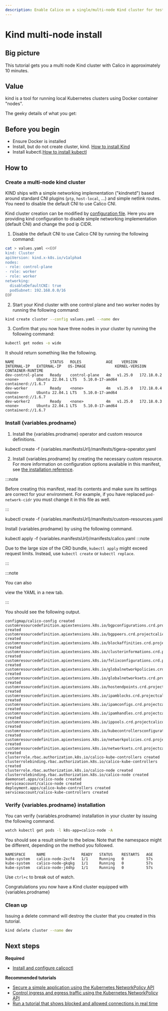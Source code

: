 ```yaml
---
description: Enable Calico on a single/multi-node Kind cluster for testing or development in approximately 10 minutes.
---
```



# Kind multi-node install


## Big picture

This tutorial gets you a multi node Kind cluster with Calico in approximately 10 minutes.

## Value

kind is a tool for running local Kubernetes clusters using Docker container "nodes".

The geeky details of what you get:

<GeekDetails
  prodname='{variables.prodname}'
  details='Policy:Calico,IPAM:Calico,CNI:Calico,Overlay:VXLAN,Routing:Calico,Datastore:Kubernetes'
/>

## Before you begin

- Ensure Docker is installed
- Install, but do not create cluster, kind. [How to install Kind](https://kind.sigs.k8s.io/docs/user/quick-start/#installation)
- Install kubectl.[How to install kubectl](https://kubernetes.io/docs/tasks/tools/install-kubectl/)

## How to

### Create a multi-node kind cluster

KIND ships with a simple networking implementation ("kindnetd") based around standard CNI plugins (`ptp`, `host-local`, …) and simple netlink routes. You need to disable the default CNI to use Calico CNI.

Kind cluster creation can be modified by [configuration file](https://kind.sigs.k8s.io/docs/user/quick-start/#creating-a-cluster). Here you are providing kind configuration to disable simple networking implementation (default CNI) and change the pod ip CIDR.

1. Disable the default CNI to use Calico CNI by running the following command:

```bash
cat > values.yaml <<EOF
kind: Cluster
apiVersion: kind.x-k8s.io/v1alpha4
nodes:
- role: control-plane
- role: worker
- role: worker
networking:
  disableDefaultCNI: true
  podSubnet: 192.168.0.0/16
EOF
```

2. Start your Kind cluster with one control plane and two worker nodes by running the following command:

```bash
kind create cluster --config values.yaml --name dev
```

3. Confirm that you now have three nodes in your cluster by running the following command:

```bash
kubectl get nodes -o wide
```

It should return something like the following.

```
NAME                STATUS   ROLES           AGE    VERSION   INTERNAL-IP   EXTERNAL-IP   OS-IMAGE             KERNEL-VERSION    CONTAINER-RUNTIME
dev-control-plane   Ready    control-plane   4m   v1.25.0   172.18.0.2    <none>        Ubuntu 22.04.1 LTS   5.10.0-17-amd64   containerd://1.6.7
dev-worker          Ready    <none>          4m   v1.25.0   172.18.0.4    <none>        Ubuntu 22.04.1 LTS   5.10.0-17-amd64   containerd://1.6.7
dev-worker2         Ready    <none>          4m   v1.25.0   172.18.0.3    <none>        Ubuntu 22.04.1 LTS   5.10.0-17-amd64   containerd://1.6.7
```

### Install {variables.prodname}

   <Tabs>
<TabItem label="Operator" value="Operator-0">

1. Install the {variables.prodname} operator and custom resource definitions.

<CodeBlock language='bash'>
kubectl create -f {variables.manifestsUrl}/manifests/tigera-operator.yaml
</CodeBlock>

2. Install {variables.prodname} by creating the necessary custom resource. For more information on configuration options available in this manifest, see [the installation reference](../../reference/installation/api.mdx).

:::note

Before creating this manifest, read its contents and make sure its settings are correct for your environment. For example,
if you have replaced `pod-network-cidr` you must change it in this file as well.

:::

<CodeBlock language='bash'>
kubectl create -f {variables.manifestsUrl}/manifests/custom-resources.yaml
</CodeBlock>

</TabItem>
<TabItem label="Manifest" value="Manifest-1">

Install {variables.prodname} by using the following command.

<CodeBlock language='bash'>
kubectl apply -f {variables.manifestsUrl}/manifests/calico.yaml
</CodeBlock>
:::note

Due to the large size of the CRD bundle, `kubectl apply` might exceed request limits. Instead, use `kubectl create` or `kubectl replace`.

:::

:::note

You can also
<Link to={variables.manifestsUrl + '/manifests/calico.yaml'}>view the YAML in a new tab</Link>.

:::

You should see the following output.

```
configmap/calico-config created
customresourcedefinition.apiextensions.k8s.io/bgpconfigurations.crd.projectcalico.org created
customresourcedefinition.apiextensions.k8s.io/bgppeers.crd.projectcalico.org created
customresourcedefinition.apiextensions.k8s.io/blockaffinities.crd.projectcalico.org created
customresourcedefinition.apiextensions.k8s.io/clusterinformations.crd.projectcalico.org created
customresourcedefinition.apiextensions.k8s.io/felixconfigurations.crd.projectcalico.org created
customresourcedefinition.apiextensions.k8s.io/globalnetworkpolicies.crd.projectcalico.org created
customresourcedefinition.apiextensions.k8s.io/globalnetworksets.crd.projectcalico.org created
customresourcedefinition.apiextensions.k8s.io/hostendpoints.crd.projectcalico.org created
customresourcedefinition.apiextensions.k8s.io/ipamblocks.crd.projectcalico.org created
customresourcedefinition.apiextensions.k8s.io/ipamconfigs.crd.projectcalico.org created
customresourcedefinition.apiextensions.k8s.io/ipamhandles.crd.projectcalico.org created
customresourcedefinition.apiextensions.k8s.io/ippools.crd.projectcalico.org created
customresourcedefinition.apiextensions.k8s.io/kubecontrollersconfigurations.crd.projectcalico.org created
customresourcedefinition.apiextensions.k8s.io/networkpolicies.crd.projectcalico.org created
customresourcedefinition.apiextensions.k8s.io/networksets.crd.projectcalico.org created
clusterrole.rbac.authorization.k8s.io/calico-kube-controllers created
clusterrolebinding.rbac.authorization.k8s.io/calico-kube-controllers created
clusterrole.rbac.authorization.k8s.io/calico-node created
clusterrolebinding.rbac.authorization.k8s.io/calico-node created
daemonset.apps/calico-node created
serviceaccount/calico-node created
deployment.apps/calico-kube-controllers created
serviceaccount/calico-kube-controllers created
```

</TabItem>
</Tabs>

### Verify {variables.prodname} installation

You can verify {variables.prodname} installation in your cluster by issuing the following command.

```bash
watch kubectl get pods -l k8s-app=calico-node -A
```

You should see a result similar to the below. Note that the namespace might be different, depending on the method you followed.

```
NAMESPACE     NAME                READY   STATUS    RESTARTS   AGE
kube-system   calico-node-2xcf4   1/1     Running   0          57s
kube-system   calico-node-gkqkg   1/1     Running   0          57s
kube-system   calico-node-j44hp   1/1     Running   0          57s

```

Use `ctrl+c` to break out of watch.

Congratulations you now have a Kind cluster equipped with {variables.prodname}

### Clean up

Issuing a delete command will destroy the cluster that you created in this tutorial.

```bash
kind delete cluster --name dev
```

## Next steps

**Required**

- [Install and configure calicoctl](../../operations/calicoctl/install.mdx)

**Recommended tutorials**

- [Secure a simple application using the Kubernetes NetworkPolicy API](../../network-policy/get-started/kubernetes-policy/kubernetes-policy-basic.mdx)
- [Control ingress and egress traffic using the Kubernetes NetworkPolicy API](../../network-policy/get-started/kubernetes-policy/kubernetes-policy-advanced.mdx)
- [Run a tutorial that shows blocked and allowed connections in real time](../../network-policy/get-started/kubernetes-policy/kubernetes-demo.mdx)
